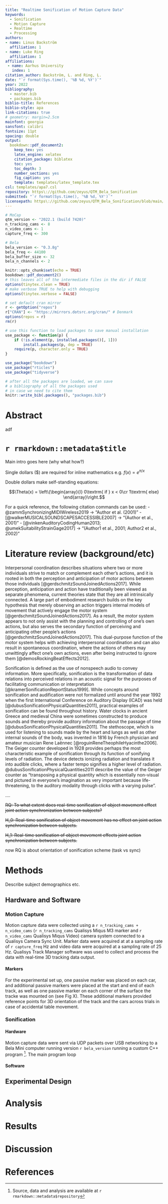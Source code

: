 ```yaml
---
title: "Realtime Sonification of Motion Capture Data"
keywords: 
  - Sonification
  - Motion Capture
  - Realtime
  - Processing
authors:
- name: Linus Backström
  affiliation: 1
- name: Luke Ring
  affiliation: 1
affiliations:
 - name: Aarhus University
   index: 1
citation_author: Backström, L. and Ring, L.
date: "`r format(Sys.time(), '%B %d, %Y')`"
year: 2022
bibliography:
  - master.bib
  - packages.bib
biblio-title: References
biblio-style: apa
link-citations: true
# geometry: margin=2.5cm
mainfont: georgia
sansfont: calibri
fontsize: 11pt
spacing: double
output:
  bookdown::pdf_document2:
    keep_tex: yes
    latex_engine: xelatex
    citation_package: biblatex
    toc: yes
    toc_depth: 3
    number_sections: yes
    fig_caption: yes
    template: templates/latex_template.tex
csl: templates/apa7.csl
repository: https\://github.com/zeyus/QTM_Bela_Sonification
submitted: "`r format(Sys.time(), '%B %d, %Y')`"
licensepath: https\://github.com/zeyus/QTM_Bela_Sonification/blob/main/LICENSE.md
---
```


```r

# MoCap
qtm_version <- "2022.1 (build 7420)"
n_tracking_cams <- 8
n_video_cams <- 1
capture_freq <- 300

# Bela
bela_version <- "0.3.8g"
bela_freq <- 44100
bela_buffer_size <- 32
bela_n_channels <- 2
```

```r
knitr::opts_chunk$set(echo = TRUE)
bookdown::pdf_document2()
# this leaves all of the intermediate files in the dir if FALSE
options(tinytex.clean = TRUE)
# make verbose TRUE to help with debugging
options(tinytex.verbose = FALSE)

# set default cran mirror
r <- getOption("repos")
r["CRAN"] <- "https://mirrors.dotsrc.org/cran/" # Denmark
options(repos = r)
rm(r)

# use this function to load packages to save manual installation
use_package <- function(p) {
    if (!is.element(p, installed.packages()[, 1]))
        install.packages(p, dep = TRUE)
    require(p, character.only = TRUE)
}

use_package("bookdown")
use_package("rticles")
use_package("tidyverse")

# after all the packages are loaded, we can save
# a bibliography of all the packages used
# in case we need to cite them
knitr::write_bib(.packages(), "packages.bib")
```





# Abstract

adf

# `r rmarkdown::metadata$title`

Main intro goes here (why what how?)

Single dollars ($) are required for inline mathematics e.g. $f(x) = e^{\pi/x}$

Double dollars make self-standing equations:

$$\Theta(x) = \left\{\begin{array}{l}
0\textrm{ if } x < 0\cr
1\textrm{ else}
\end{array}\right.$$

For a quick reference, the following citation commands can be used:
- @zammSynchronizingMIDIWireless2019  ->  "Author et al. (2001)"
- [@walkerMUSICALSOUNDSCAPESACCESSIBLE2007] -> "(Author et al., 2001)"
- [@vinkenAuditoryCodingHuman2013; @umekSuitabilityStrainGage2017] -> "(Author1 et al., 2001; Author2 et al., 2002)"

# Literature review (background/etc)

Interpersonal coordination describes situations where two or more individuals strive to match or complement each other's actions,
and it is rooted in both the perception and anticipation of motor actions between those individuals [@gerdschmitzSoundJoinedActions2017].
While perception, anticipation and action have traditionally been viewed as separate phenomena, current theories state that they are all intrinsically connected.
A large part of embodiment research builds on the key hypothesis that merely observing an action triggers internal models of
movement that actively engage the motor system [@gerdschmitzSoundJoinedActions2017].
As a result, the motor system appears to not only assist with the planning and controlling of one's own actions,
but also serves the secondary function of perceiving and anticipating other people's actions [@gerdschmitzSoundJoinedActions2017].
This dual-purpose function of the motor system helps with achieving interpersonal coordination and can also result in spontaneous coordination,
where the actions of others may unwittingly affect one's own actions, even after being instructed to ignore them [@demosRockingBeatEffects2012].

Sonification is defined as the use of nonspeech audio to convey information.
More specifically, sonification is the transformation of data relations into perceived relations in an acoustic
signal for the purposes of facilitating communication or interpretation [@kramerSonificationReportStatus1999].
While concepts around sonification and audification were not formalized until around the year 1992 when the first 
International Conference on Auditory Display (ICAD) was held [@dubusSonificationPhysicalQuantities2011], practical examples of sonification can 
be found throughout history. Water clocks in ancient Greece and medieval China were sometimes constructed to 
produce sounds and thereby provide auditory information about the passage of time [@dubusSonificationPhysicalQuantities2011]. 
The stethoscope, which is used for listening to sounds made by the heart and lungs as well as other internal 
sounds of the body, was invented in 1816 by French physician and amateur musician Rene Laënnec [@roguinReneTheophileHyacinthe2006]. 
The Geiger counter developed in 1928 provides perhaps the most characteristic example of sonification through 
its function of sonifying levels of radiation. The device detects ionizing radiation and translates it into audible clicks, 
where a faster tempo signifies a higher level of radiation. @dubusSonificationPhysicalQuantities2011 describe the value of the Geiger 
counter as "transposing a physical quantity which is essentially non-visual and pictured in everyone's imagination 
as very important because life-threatening, to the auditory modality through clicks with a varying pulse".


....

~~RQ: To what extent does real-time sonification of object movement effect joint action synchronization between subjects?~~

~~H_0: Real-time sonification of object movement has no effect on joint action synchronization between subjects.~~

~~H_1: Real-time sonification of object movement effects joint action synchronization between subjects.~~

now RQ is about orientation of sonification scheme (task vs sync)


# Methods

Describe subject demographics etc.

## Hardware and Software

### Motion Capture

Motion capture data were collected using a `r n_tracking_cams + n_video_cams` (`r n_tracking_cams` Qualisys Miqus M3 marker and `r n_video_cams` Qualisys Miqus Video) camera system connected to a Qualisys Camera Sync Unit.
Marker data were acquired at at a sampling rate of `r capture_freq` Hz and video data were acquired at a sampling rate of 25 Hz. Qualisys Track Manager software was used to collect and process the data with real-time 3D tracking data output.

#### Markers

For the experimental set up, one passive marker was placed on each car, and additional passive markers were placed at the start and end of each track, as well as one passive marker on each corner of the surface the tracke was mounted on (see Fig X).
These additional markers provided reference points for 3D orientation of the track and the cars across trials in case of accidental table movement.

### Sonification

#### Hardware

Motion capture data were sent via UDP packets over USB networking to a Bela Mini computer running version `r bela_version` running a custom C++ program [^1]. The main program loop 

[^1]: Source, data and analysis are available at `r rmarkdown::metadata$repository`

#### Software

## Experimental Design

# Analysis

# Results

# Discussion

\newpage

# References

<div id="refs"></div>